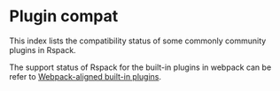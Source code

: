 
# Plugin compat

This index lists the compatibility status of some commonly community plugins in Rspack.

The support status of Rspack for the built-in plugins in webpack can be refer to [Webpack-aligned built-in plugins](/plugins/webpack/index).

<CommunityPluginCompatibleTable lang="en" />
